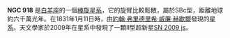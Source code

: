 {{NGCInfoBox|REFPHOTO=[[File:N918s.jpg|200px]]|REFCAPTION=[[萊蒙山天文台|萊蒙山天文台]]拍攝的NGC 918|NGCID=NGC 918|發現者=約翰·弗里德里希·威廉·赫歇爾|發現日期=1831年1月11日|其他編號=UGC 1888,MCG 3-7-11,ZWG 462.11|曆元=J2000.0|赤經=2時25分50.8秒
|赤緯=18°29'45"|星座=白羊座|星體=星系|星等=12.4|表面亮度=14.4|藍等=13.1}}

'''NGC 918''' 是[[白羊座|白羊座]]的一個[[棒旋星系|棒旋星系]]，它的旋臂比較鬆散，屬於SBc型，距離地球約六千萬光年。在1831年1月11日時，由[[約翰·弗里德里希·威廉·赫歇爾|約翰·弗里德里希·威廉·赫歇爾]]發現的[[星系|星系]]。天文學家於2009年在星系中發現了一顆II型超新星[[SN_2009_js|SN 2009 js]]。

{{NGCReference|918}}

{{Catalogs|NGC=918}}